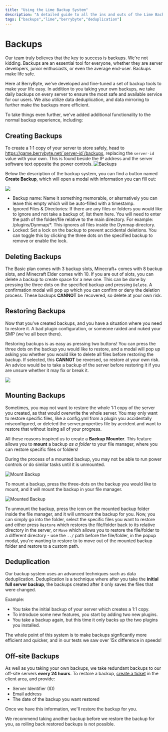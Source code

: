 ```yaml
---
title: "Using the Lime Backup System"
description: "A detailed guide to all the ins and outs of the Lime Backup System."
tags: ["backups","lime","berrybyte","deduplication"]
---
```

# Backups

Our team truly believes that the key to success is backups. We're not kidding. Backups are an essential tool for everyone, whether they are server developers, junior enthusiasts, or even the average end-user. Backups make life safe.

Here at BerryByte, we've developed and fine-tuned a set of backup tools to make your life easy. In addition to you taking your own backups, we take daily backups on every server to ensure the most safe and available service for our users. We also utilize data deduplication, and data mirroring to further make the backups more efficient.

To take things even further, we've added additional functionality to the normal backup experience, including:

## Creating Backups

To create a 1:1 copy of your server to store safely, head to https://game.berrybyte.net/`server-id`/backups, replacing the `server-id` value with your own. This is found beside the IP address and the server software text opposite the power controls.
![](https://media.discordapp.net/attachments/843307292576317470/1054552773036875786/image.png "Backups")

Below the description of the backup system, you can find a button named **Create Backup**, which will open a modal with information you can fill out:

![](https://media.discordapp.net/attachments/843307292576317470/1054553258775035975/image.png?width=636&height=670)

  -  Backup name: Name it something memorable, or alternatively you can leave this empty which will be auto-filled with a timestamp.
  -  Ignored Files & Directories: If there are any files or folders you would like to ignore and not take a backup of, list them here. You will need to enter the path of the folder/file relative to the main directory. For example: /plugins/Dynmap/*. This ignores all files inside the Dynmap directory.
  -  Locked: Set a lock on the backup to prevent accidental deletions. You can toggle this by clicking the three dots on the specified backup to remove or enable the lock.

## Deleting Backups

The Basic plan comes with 3 backup slots, Minecraft+ comes with 8 backup slots, and Minecraft Elder comes with 10. If you are out of slots, you can delete a backup to create space for a new one. This can be done by pressing the three dots on the specified backup and pressing `Delete`. A confirmation modal will pop up which you can confirm or deny the deletion process. These backups **CANNOT** be recovered, so delete at your own risk.

## Restoring Backups

Now that you've created backups, and you have a situation where you need to restore it. A bad plugin configuration, or someone raided and nuked your SMP (we've all been there).

Restoring backups is as easy as pressing two buttons! You can press the three dots on the backup you would like to restore, and a modal will pop up asking you whether you would like to delete all files before restoring the backup. If selected, this **CANNOT** be reversed, so restore at your own risk. An advice would be to take a backup of the server before restoring it if you are unsure whether it may fix or break it.

![](https://media.discordapp.net/attachments/929092099452829716/1054632732547883028/image.png)

## Mounting Backups

Sometimes, you may not want to restore the whole 1:1 copy of the server you created, as that would overwrite the whole server. You may only want to restore specific files, like a config.yml from a plugin you accidentally misconfigured, or deleted the server.properties file by accident and want to restore that without losing all of your progress.

All these reasons inspired us to create a **Backup Mounter**. This feature allows you to **mount** a backup *as a folder* to your file manager, where you can restore specific files or folders!


<Callout type="warning" emoji="⚠️">
  During the process of a mounted backup, you may not be able to run power controls or do similar tasks until it is unmounted.
</Callout>

![Mount Backup](https://media.discordapp.net/attachments/929092099452829716/1054635962833059850/image.png?width=1440&height=502)

To mount a backup, press the three-dots on the backup you would like to mount, and it will mount the backup in your file manager.

![Mounted Backup](https://media.discordapp.net/attachments/929092099452829716/1054636554582245376/image.png?width=1440&height=333)

To unmount the backup, press the icon on the mounted backup folder inside the file manager, and it will unmount the backup for you. Now, you can simply go into the folder, select the specific files you want to restore and either press `Restore` which restores the file/folder back to its relative directory in the server, or `Move` which allows you to restore the file/folder to a different directory - use the `../` path before the file/folder, in the popup modal, you're wanting to restore to to move out of the mounted backup folder and restore to a custom path. 

## Deduplication

Our backup system uses an advanced techniques such as data deduplication. Deduplication is a technique where after you take the **initial full server backup**, the backups created after it only saves the files that were changed.

Example: 
- You take the initial backup of your server which creates a 1:1 copy.
- To introduce some new features, you start by adding two new plugins.
- You take a backup again, but this time it only backs up the two plugins you installed.

The whole point of this system is to make backups signficantly more efficient and quicker, and in our tests we saw over 15x difference in speeds!

## Off-site Backups

As well as you taking your own backups, we take redundant backups to our off-site servers **every 24 hours**. To restore a backup, [create a ticket](https://berrybyte.net/ticket) in the client area, and provide:

- Server Identifier (ID)
- Email address
- The date of the backup you want restored

Once we have this information, we'll restore the backup for you.

<Callout type="warning" emoji="⚠️">
  We recommend taking another backup before we restore the backup for you, as rolling back restored backups is not possible.
</Callout>